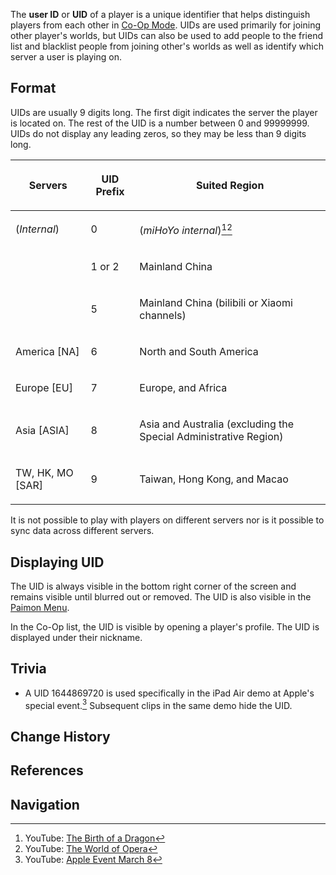 {{Terminology Infobox
|type = Game Systems
}}
The '''user ID''' or '''UID''' of a player is a unique identifier that helps distinguish players from each other in [[Co-Op Mode]]. UIDs are used primarily for joining other player's worlds, but UIDs can also be used to add people to the friend list and blacklist people from joining other's worlds as well as identify which server a user is playing on.

==Format==
{{Stub|Which mainland China UIDs are for Celestia and Irminsul Servers?}}
UIDs are usually 9 digits long. The first digit indicates the server the player is located on. The rest of the UID is a number between 0 and 99999999. UIDs do not display any leading zeros, so they may be less than 9 digits long.

{| class="wikitable"
! Servers
! UID Prefix
! Suited Region
|-
| (''Internal'')
| 0
| (''miHoYo internal'')<ref>YouTube: [https://youtu.be/fwOlW3ndDa8?t=759 The Birth of a Dragon]</ref><ref>YouTube: [https://youtu.be/thdCksamSog?t=368 The World of Opera]</ref>
|-
| {{lang|mini=1|zh=天空岛|zh_lit=[[Celestia]]}}
| 1 or 2
| Mainland China
|-
| {{lang|mini=1|zh=世界树|zh_lit=[[Irminsul]]}}
| 5
| Mainland China (bilibili or Xiaomi channels)
|-
| America [NA]
| 6
| North and South America
|-
| Europe [EU]
| 7
| Europe, and Africa
|-
| Asia [ASIA]
| 8
| Asia and Australia (excluding the Special Administrative Region)
|-
| TW, HK, MO [SAR]
| 9
| Taiwan, Hong Kong, and Macao
|}

It is not possible to play with players on different servers nor is it possible to sync data across different servers.

==Displaying UID==
The UID is always visible in the bottom right corner of the screen and remains visible until blurred out or removed. The UID is also visible in the [[Paimon Menu]].

In the Co-Op list, the UID is visible by opening a player's profile. The UID is displayed under their nickname.

==Trivia==
* A UID 1644869720 is used specifically in the iPad Air demo at Apple's special event.<ref>YouTube: [https://youtu.be/CUwg_JoNHpo?t=986 Apple Event March 8]</ref> Subsequent clips in the same demo hide the UID.

==Change History==
{{Change History|1.0}}

==References==
{{Reflist}}

==Navigation==
{{Game Systems Navbox|Other}}